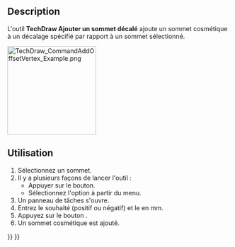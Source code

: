 <languages/>

{{Docnav
|[[TechDraw_ExtensionVertexAtIntersection/fr|Intersection de lignes]]
|[[TechDraw_ExtensionDrawCosmCircle/fr|Cercle]]
|[[TechDraw_Workbench/fr|TechDraw]]
|IconL=TechDraw_ExtensionVertexAtIntersection.svg
|IconR=TechDraw_ExtensionDrawCosmCircle.svg
|IconC=Workbench_TechDraw.svg
}}

{{GuiCommand/fr
|Name=TechDraw CommandAddOffsetVertex
|MenuLocation=TechDraw → Extensions : taraudage/filetage → Ajouter un sommet décalé
|Workbenches=[[TechDraw_Workbench/fr|TechDraw]]
|Shortcut=
|Version=1.0
|SeeAlso=
}}

==Description==

L'outil '''TechDraw Ajouter un sommet décalé''' ajoute un sommet cosmétique à un décalage spécifié par rapport à un sommet sélectionné.

[[Image:TechDraw_CommandAddOffsetVertex_Example.png|200px]]
{{Caption|Sommet sélectionné et sommet cosmétique ajouté}}

<span id="Usage"></span>
==Utilisation==

# Sélectionnez un sommet.
# Il y a plusieurs façons de lancer l'outil :
#* Appuyer sur le {{Button|[[Image:TechDraw_CommandAddOffsetVertex.svg|16px]] [[TechDraw_CommandAddOffsetVertex/fr|Ajouter un sommet décalé]]}} bouton.
#* Sélectionnez l'option {{MenuCommand|TechDraw → Extensions : taraudages/filetages → [[Image:TechDraw_CommandAddOffsetVertex.svg|16px]] Ajouter un sommet décalé}} à partir du menu.
# Un panneau de tâches s'ouvre.
# Entrez le {{MenuCommand|X-Offset}} souhaité (positif ou négatif) et le {{MenuCommand|Y-Offset}} en mm.
# Appuyez sur le bouton {{Button|OK}}.
# Un sommet cosmétique est ajouté.


{{Docnav
|[[TechDraw_ExtensionVertexAtIntersection/fr|Intersection de lignes]]
|[[TechDraw_ExtensionDrawCosmCircle/fr| Cercle]]
|[[TechDraw_Workbench/fr|TechDraw]]
|IconL=TechDraw_ExtensionVertexAtIntersection.svg
|IconR=TechDraw_ExtensionDrawCosmCircle.svg
|IconC=Workbench_TechDraw.svg
}}

{{TechDraw_Tools_navi{{#translation:}}}}
{{Userdocnavi{{#translation:}}}}